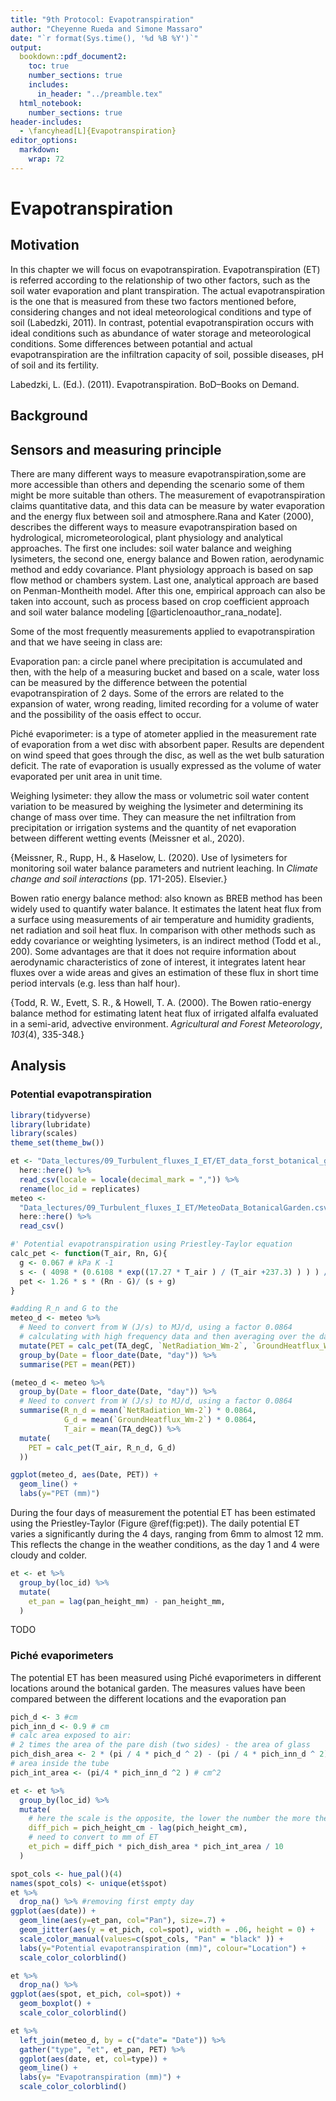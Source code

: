 ```yaml
---
title: "9th Protocol: Evapotranspiration"
author: "Cheyenne Rueda and Simone Massaro"
date: "`r format(Sys.time(), '%d %B %Y')`"
output:
  bookdown::pdf_document2:
    toc: true
    number_sections: true
    includes:
      in_header: "../preamble.tex"
  html_notebook:
    number_sections: true
header-includes:
  - \fancyhead[L]{Evapotranspiration}
editor_options: 
  markdown: 
    wrap: 72
---
```


\newpage

# Evapotranspiration

## Motivation

In this chapter we will focus on evapotranspiration. Evapotranspiration
(ET) is referred according to the relationship of two other factors,
such as the soil water evaporation and plant transpiration. The actual
evapotranspiration is the one that is measured from these two factors
mentioned before, considering changes and not ideal meteorological
conditions and type of soil (Labedzki, 2011). In contrast, potential
evapotranspiration occurs with ideal conditions such as abundance of
water storage and meteorological conditions. Some differences between
potantial and actual evapotranspiration are the infiltration capacity of
soil, possible diseases, pH of soil and its fertility.

Labedzki, L. (Ed.). (2011). Evapotranspiration. BoD--Books on Demand.

## Background

## Sensors and measuring principle

There are many different ways to measure evapotranspiration,some are
more accessible than others and depending the scenario some of them
might be more suitable than others. The measurement of
evapotranspiration claims quantitative data, and this data can be
measure by water evaporation and the energy flux between soil and
atmosphere.Rana and Kater (2000), describes the different ways to
measure evapotranspiration based on hydrological, micrometeorological,
plant physiology and analytical approaches. The first one includes: soil
water balance and weighing lysimeters, the second one, energy balance
and Bowen ration, aerodynamic method and eddy covariance. Plant
physiology approach is based on sap flow method or chambers system. Last
one, analytical approach are based on Penman-Montheith model. After this
one, empirical approach can also be taken into account, such as process
based on crop coefficient approach and soil water balance modeling
[@articlenoauthor_rana_nodate].

Some of the most frequently measurements applied to evapotranspiration
and that we have seeing in class are:

Evaporation pan: a circle panel where precipitation is accumulated and
then, with the help of a measuring bucket and based on a scale, water
loss can be measured by the difference between the potential
evapotranspiration of 2 days. Some of the errors are related to the
expansion of water, wrong reading, limited recording for a volume of
water and the possibility of the oasis effect to occur.

Piché evaporimeter: is a type of atometer applied in the measurement
rate of evaporation from a wet disc with absorbent paper. Results are
dependent on wind speed that goes through the disc, as well as the wet
bulb saturation deficit. The rate of evaporation is usually expressed as
the volume of water evaporated per unit area in unit time.

Weighing lysimeter: they allow the mass or volumetric soil water content
variation to be measured by weighing the lysimeter and determining its
change of mass over time. They can measure the net infiltration from
precipitation or irrigation systems and the quantity of net evaporation
between different wetting events (Meissner et al., 2020).

{Meissner, R., Rupp, H., & Haselow,
L. (2020). Use of lysimeters for monitoring soil water balance
parameters and nutrient leaching. In *Climate change and soil
interactions* (pp. 171-205). Elsevier.}

Bowen ratio energy balance method: also known as BREB method has been
widely used to quantify water balance. It estimates the latent heat flux
from a surface using measurements of air temperature and humidity
gradients, net radiation and soil heat flux. In comparison with other
methods such as eddy covariance or weighting lysimeters, is an indirect
method (Todd et al., 200). Some advantages are that it does not require
information about aerodynamic characteristics of zone of interest, it
integrates latent hear fluxes over a wide areas and gives an estimation
of these flux in short time period intervals (e.g. less than half hour).

{Todd, R. W., Evett, S. R., &
Howell, T. A. (2000). The Bowen ratio-energy balance method for
estimating latent heat flux of irrigated alfalfa evaluated in a
semi-arid, advective environment. *Agricultural and Forest Meteorology*,
*103*(4), 335-348.}

## Analysis

### Potential evapotranspiration

```r
library(tidyverse)
library(lubridate)
library(scales)
theme_set(theme_bw())

et <- "Data_lectures/09_Turbulent_fluxes_I_ET/ET_data_forst_botanical_garden.csv" %>% 
  here::here() %>% 
  read_csv(locale = locale(decimal_mark = ",")) %>% 
  rename(loc_id = replicates)
meteo <- 
  "Data_lectures/09_Turbulent_fluxes_I_ET/MeteoData_BotanicalGarden.csv" %>% 
  here::here() %>% 
  read_csv()
```

```r
#' Potential evapotranspiration using Priestley-Taylor equation
calc_pet <- function(T_air, Rn, G){
  g <- 0.067 # kPa K -1
  s <- ( 4098 * (0.6108 * exp((17.27 * T_air ) / (T_air +237.3) ) ) ) / ( T_air + 237.3 )^2
  pet <- 1.26 * s * (Rn - G)/ (s + g)
}

```

```r
#adding R_n and G to the 
meteo_d <- meteo %>% 
  # Need to convert from W (J/s) to MJ/d, using a factor 0.0864
  # calculating with high frequency data and then averaging over the day
  mutate(PET = calc_pet(TA_degC, `NetRadiation_Wm-2`, `GroundHeatflux_Wm-2`)) %>% 
  group_by(Date = floor_date(Date, "day")) %>% 
  summarise(PET = mean(PET))
```

```r
(meteo_d <- meteo %>% 
  group_by(Date = floor_date(Date, "day")) %>% 
  # Need to convert from W (J/s) to MJ/d, using a factor 0.0864
  summarise(R_n_d = mean(`NetRadiation_Wm-2`) * 0.0864,
            G_d = mean(`GroundHeatflux_Wm-2`) * 0.0864,
            T_air = mean(TA_degC)) %>% 
  mutate(
    PET = calc_pet(T_air, R_n_d, G_d)
  ))
```

```r
ggplot(meteo_d, aes(Date, PET)) +
  geom_line() +
  labs(y="PET (mm)")
```

During the four days of measurement the potential ET has been estimated
using the Priestley-Taylor (Figure \@ref(fig:pet)). The daily potential
ET varies a significantly during the 4 days, ranging from 6mm to almost
12 mm. This reflects the change in the weather conditions, as the day 1
and 4 were cloudy and colder.

```r
et <- et %>% 
  group_by(loc_id) %>% 
  mutate(
    et_pan = lag(pan_height_mm) - pan_height_mm,
  )
```

TODO

### Piché evaporimeters

The potential ET has been measured using Piché evaporimeters in
different locations around the botanical garden. The measures values
have been compared between the different locations and the evaporation
pan

```r
pich_d <- 3 #cm
pich_inn_d <- 0.9 # cm
# calc area exposed to air:
# 2 times the area of the pare dish (two sides) - the area of glass
pich_dish_area <- 2 * (pi / 4 * pich_d ^ 2) - (pi / 4 * pich_inn_d ^ 2) # cm^2
# area inside the tube
pich_int_area <- (pi/4 * pich_inn_d ^2 ) # cm^2
```

```r
et <- et %>% 
  group_by(loc_id) %>% 
  mutate(
    # here the scale is the opposite, the lower the number the more the water
    diff_pich = pich_height_cm - lag(pich_height_cm),
    # need to convert to mm of ET
    et_pich = diff_pich * pich_dish_area * pich_int_area / 10
  )
```

```r
spot_cols <- hue_pal()(4)
names(spot_cols) <- unique(et$spot)
et %>% 
  drop_na() %>% #removing first empty day
ggplot(aes(date)) +
  geom_line(aes(y=et_pan, col="Pan"), size=.7) +
  geom_jitter(aes(y = et_pich, col=spot), width = .06, height = 0) +
  scale_color_manual(values=c(spot_cols, "Pan" = "black" )) +
  labs(y="Potential evapotranspiration (mm)", colour="Location") +
  scale_color_colorblind()
```

```r
et %>% 
  drop_na() %>% 
ggplot(aes(spot, et_pich, col=spot)) +
  geom_boxplot() +
  scale_color_colorblind()
```

```r
et %>% 
  left_join(meteo_d, by = c("date"= "Date")) %>% 
  gather("type", "et", et_pan, PET) %>% 
  ggplot(aes(date, et, col=type)) +
  geom_line() +
  labs(y= "Evapotranspiration (mm)") +
  scale_color_colorblind()
```
